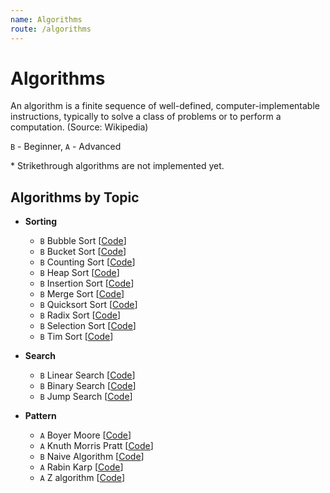 ```yaml
---
name: Algorithms
route: /algorithms
---
```



# Algorithms

An algorithm is a finite sequence of well-defined, computer-implementable
instructions, typically to solve a class of problems or to perform a
computation. (Source: Wikipedia)

`B` - Beginner, `A` - Advanced

\* Strikethrough algorithms are not implemented yet.

## Algorithms by Topic

- **Sorting**

  - `B` <Link to="/algorithms/sorting/bubble-sort">Bubble Sort</Link>
    [[Code](https://github.com/nejcm/js-algorithms/blob/master/src/algorithms/sorting/bubble-sort/index.ts)]
  - `B` <Link to="/algorithms/sorting/bucket-sort">Bucket Sort</Link>
    [[Code](https://github.com/nejcm/js-algorithms/blob/master/src/algorithms/sorting/bucket-sort/index.ts)]
  - `B` <Link to="/algorithms/sorting/counting-sort">Counting Sort</Link>
    [[Code](https://github.com/nejcm/js-algorithms/blob/master/src/algorithms/sorting/counting-sort/index.ts)]
  - `B` <Link to="/algorithms/sorting/heap-sort">Heap Sort</Link>
    [[Code](https://github.com/nejcm/js-algorithms/blob/master/src/algorithms/sorting/heap-sort/index.ts)]
  - `B` <Link to="/algorithms/sorting/insertion-sort">Insertion Sort</Link>
    [[Code](https://github.com/nejcm/js-algorithms/blob/master/src/algorithms/sorting/insertion-sort/index.ts)]
  - `B` <Link to="/algorithms/sorting/merge-sort">Merge Sort</Link>
    [[Code](https://github.com/nejcm/js-algorithms/blob/master/src/algorithms/sorting/merge-sort/index.ts)]
  - `B` <Link to="/algorithms/sorting/quick-sort">Quicksort Sort</Link>
    [[Code](https://github.com/nejcm/js-algorithms/blob/master/src/algorithms/sorting/quick-sort/index.ts)]
  - `B` <Link to="/algorithms/sorting/radix-sort">Radix Sort</Link>
    [[Code](https://github.com/nejcm/js-algorithms/blob/master/src/algorithms/sorting/radix-sort/index.ts)]
  - `B` <Link to="/algorithms/sorting/selection-sort">Selection Sort</Link>
    [[Code](https://github.com/nejcm/js-algorithms/blob/master/src/algorithms/sorting/selection-sort/index.ts)]
  - `B` <Link to="/algorithms/sorting/tim-sort">Tim Sort</Link>
    [[Code](https://github.com/nejcm/js-algorithms/blob/master/src/algorithms/sorting/tim-sort/index.ts)]

- **Search**

  - `B` <Link to="/algorithms/searching/linear-search">Linear Search</Link>
    [[Code](https://github.com/nejcm/js-algorithms/blob/master/src/algorithms/searching/linear-search/index.ts)]
  - `B` <Link to="/algorithms/searching/binary-search">Binary Search</Link>
    [[Code](https://github.com/nejcm/js-algorithms/blob/master/src/algorithms/searching/binary-search/index.ts)]
  - `B` <Link to="/algorithms/searching/jump-search">Jump Search</Link>
    [[Code](https://github.com/nejcm/js-algorithms/blob/master/src/algorithms/searching/jump-search/index.ts)]

- **Pattern**
  - `A` <Link to="/algorithms/pattern/boyer-moore">Boyer Moore</Link>
    [[Code](https://github.com/nejcm/js-algorithms/blob/master/src/algorithms/pattern/boyer-moore/index.ts)]
  - `A` <Link to="/algorithms/pattern/knuth-morris-pratt">Knuth Morris
    Pratt</Link>
    [[Code](https://github.com/nejcm/js-algorithms/blob/master/src/algorithms/pattern/knuth-morris-pratt/index.ts)]
  - `B` <Link to="/algorithms/pattern/naive-algorithm">Naive Algorithm</Link>
    [[Code](https://github.com/nejcm/js-algorithms/blob/master/src/algorithms/pattern/naive-algorithm/index.ts)]
  - `A` <Link to="/algorithms/pattern/rabin-karp">Rabin Karp</Link>
    [[Code](https://github.com/nejcm/js-algorithms/blob/master/src/algorithms/pattern/rabin-karp/index.ts)]
  - `A` <Link to="/algorithms/pattern/z-algorithm">Z algorithm</Link>
    [[Code](https://github.com/nejcm/js-algorithms/blob/master/src/algorithms/pattern/z-algorithm/index.ts)]
